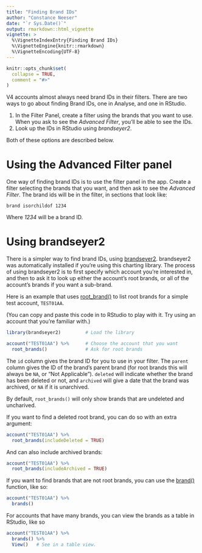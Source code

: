 ```yaml
---
title: "Finding Brand IDs"
author: "Constance Neeser"
date: "`r Sys.Date()`"
output: rmarkdown::html_vignette
vignette: >
  %\VignetteIndexEntry{Finding Brand IDs}
  %\VignetteEngine{knitr::rmarkdown}
  %\VignetteEncoding{UTF-8}
---
```


```r
knitr::opts_chunk$set(
  collapse = TRUE,
  comment = "#>"
)
```

V4 accounts almost always need brand IDs in their filters. There are two ways to go about 
finding Brand IDs, one in Analyse, and one in RStudio.

1. In the Filter Panel, create a filter using the brands that you want to use. When you
   ask to see the _Advanced Filter_, you'll be able to see the IDs. 
1. Look up the IDs in RStudio using _brandseyer2_. 

Both of these options are described below. 

# Using the Advanced Filter panel

One way of finding brand IDs is to use the filter panel in the app.
Create a filter selecting the brands that you want, and then ask to see the _Advanced Filter_. 
The brand ids will be in the filter, in sections that look like:

`brand isorchildof 1234`

Where _1234_ will be a brand ID. 

# Using brandseyer2

There is a simpler way to find brand IDs, using [brandseyer2](https://brandseye.github.io/brandseyer2). 
brandseyer2 was automatically installed if you're using this charting library. 
The process of using brandseyer2 is to first specify which account you're interested in, and then to ask it
to look up either the account's root brands, or all of the account's brands if you want a sub-brand. 

Here is an example that uses [root_brand()](https://brandseye.github.io/brandseyer2/reference/root_brands.html)
to list root brands for a simple test account, `TEST01AA`.

(You can copy and paste this code in to RStudio to play with it. Try using an account that you're familiar with.)

```r
library(brandseyer2)         # Load the library

account("TEST01AA") %>%      # Choose the account that you want 
  root_brands()              # Ask for root brands
```

The `id` column gives the brand ID
for you to use in your filter. The `parent` column gives the ID of the brand's parent brand (for root brands this
will always be `NA`, or "Not Applicable"). `deleted` will indicate whether the brand has been deleted or not,
and `archived` will give a date that the brand was archived, or `NA` if it is unarchived.

By default, `root_brands()` will only show brands that are undeleted and uncharived.

If you want to find a deleted root brand, you can do so with an extra argument:

```r
account("TEST01AA") %>% 
  root_brands(includeDeleted = TRUE)
```

And can also include archived brands:

```r
account("TEST01AA") %>% 
  root_brands(includeArchived = TRUE)
```

If you want to find brands that are not root brands, you can use 
the [brand()](https://brandseye.github.io/brandseyer2/reference/brands.html) function, like so:

```r
account("TEST01AA") %>% 
  brands()
```

For accounts that have many brands, you can view the brands as a table in RStudio, like so

```r
account("TEST01AA") %>% 
  brands() %>% 
  View()   # See in a table view.
```

